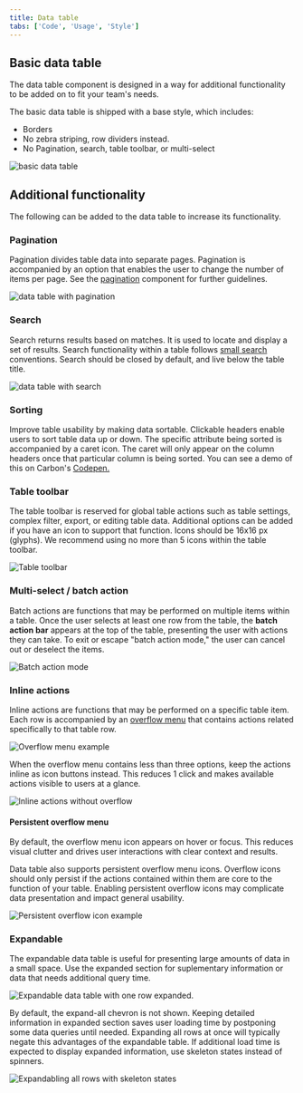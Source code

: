 ```yaml
---
title: Data table
tabs: ['Code', 'Usage', 'Style']
---
```


## Basic data table

The data table component is designed in a way for additional functionality to be added on to fit your team's needs.

The basic data table is shipped with a base style, which includes:

- Borders
- No zebra striping, row dividers instead.
- No Pagination, search, table toolbar, or multi-select



![basic data table](images/data-table-usage-1.png)




## Additional functionality

The following can be added to the data table to increase its functionality.

### Pagination

Pagination divides table data into separate pages. Pagination is accompanied by an option that enables the user to change the number of items per page. See the [pagination](/components/Pagination) component for further guidelines.



![data table with pagination](images/data-table-usage-2.png)



### Search

Search returns results based on matches. It is used to locate and display a set of results. Search functionality within a table follows [small search](/components/search) conventions. Search should be closed by default, and live below the table title.



![data table with search](images/data-table-usage-3.png)



### Sorting

Improve table usability by making data sortable. Clickable headers enable users to sort table data up or down. The specific attribute being sorted is accompanied by a caret icon. The caret will only appear on the column headers once that particular column is being sorted. You can see a demo of this on Carbon's [Codepen.](https://codepen.io/tjegan/pen/PjjyVN)

### Table toolbar

The table toolbar is reserved for global table actions such as table settings, complex filter, export, or editing table data. Additional options can be added if you have an icon to support that function. Icons should be 16x16 px (glyphs). We recommend using no more than 5 icons within the table toolbar.



![Table toolbar](images/data-table-usage-6.png)



### Multi-select / batch action

Batch actions are functions that may be performed on multiple items within a table. Once the user selects at least one row from the table, the **batch action bar** appears at the top of the table, presenting the user with actions they can take. To exit or escape "batch action mode," the user can cancel out or deselect the items.



![Batch action mode](images/data-table-usage-7.png)



### Inline actions

Inline actions are functions that may be performed on a specific table item. Each row is accompanied by an [overflow menu](/components/overflow-menu) that contains actions related specifically to that table row.



![Overflow menu example](images/data-table-usage-8.png)



When the overflow menu contains less than three options, keep the actions inline as icon buttons instead. This reduces 1 click and makes available actions visible to users at a glance.



![Inline actions without overflow](images/data-table-usage-10.png)



#### Persistent overflow menu

By default, the overflow menu icon appears on hover or focus. This reduces visual clutter and drives user interactions with clear context and results.

Data table also supports persistent overflow menu icons. Overflow icons should only persist if the actions contained within them are core to the function of your table. Enabling persistent overflow icons may complicate data presentation and impact general usability.



![Persistent overflow icon example](images/data-table-usage-9.png)



### Expandable

The expandable data table is useful for presenting large amounts of data in a small space. Use the expanded section for suplementary information or data that needs additional query time.



![Expandable data table with one row expanded.](images/data-table-usage-11.png)



By default, the expand-all chevron is not shown. Keeping detailed information in expanded section saves user loading time by postponing some data queries until needed. Expanding all rows at once will typically negate this advantages of the expandable table. If additional load time is expected to display expanded information, use skeleton states instead of spinners.



![Expandabling all rows with skeleton states](images/data-table-usage-12.png)


